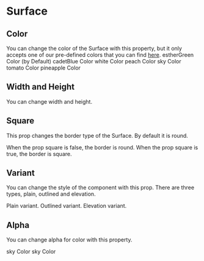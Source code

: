 
<Meta title="Components|Surface" />

# Surface

<Props of={Surface} />

## Color

You can change the color of the Surface with this property, but it only accepts one of our pre-defined colors that you can find [here](/?path=/docs/colors--page).
<Preview>
    <Surface height="150px" width="200px">
        estherGreen Color (by Default)
    </Surface>
    <Surface height="150px" width="200px" color="cadetBlue">
         cadetBlue Color
    </Surface><Surface height="150px" width="200px" color="white">
         white Color
    </Surface>
    <Surface height="150px" width="200px" color="peach">
        peach Color
    </Surface>
    <Surface height="150px" width="200px" color="sky">
        sky Color
    </Surface>
    <Surface height="150px" width="200px" color="tomato">
         tomato Color
    </Surface>
    <Surface height="150px" width="200px" color="pineapple">
        pineapple Color
    </Surface>
</Preview>

## Width and Height

You can change width and height.

## Square

This prop changes the border type of the Surface. By default it is round.

<Preview>
    <Surface height="150px" width="200px" >
        When the prop square is false, the border is round.
    </Surface>
    <Surface height="150px" width="200px" square>
        When the prop square is true, the border is square.
    </Surface>
</Preview>

## Variant

You can change the style of the component with this prop. There are three types, plain, outlined and elevation.

<Preview>
    <Surface height="150px" width="200px">
        Plain variant.
    </Surface>
    <Surface height="150px" width="200px" variant="outlined">
        Outlined variant.
    </Surface>
    <Surface height="150px" width="200px" variant="elevation">
        Elevation variant.
    </Surface>
</Preview>

## Alpha

You can change alpha for color with this property.

<Preview>
 <Surface height="150px" width="200px" color="sky" alpha={1} >
        sky Color
 </Surface> <Surface height="150px" width="200px" color="tomato" alpha={1} variant="outlined" >
        sky Color
 </Surface>
</Preview>